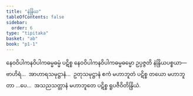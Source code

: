 ```yaml
---
title: "နဲန္ဒြိယ"
tableOfContents: false
sidebar:
  order: 6
type: "tipitaka"
basket: "ab"
book: "p1-1"
---
```



<DynamicBreadcrumb />

<Division number="43" book="p1-1" e="ch" v="36" p="404">

<Paragraph number="2129" book="p1-1">
နေဝဝိပါကနဝိပါကဓမ္မဓမ္မံ ပဋိစ္စ နေဝဝိပါကနဝိပါကဓမ္မဓမ္မော ဥပ္ပဇ္ဇတိ နဲန္ဒြိယပစ္စယာ—  ဗာဟိရံ…  အာဟာရသမုဋ္ဌာနံ…  ဥတုသမုဋ္ဌာနံ ဧကံ မဟာဘူတံ ပဋိစ္စ တယော မဟာဘူတာ …ပေ…  အသညသတ္တာနံ မဟာဘူတေ ပဋိစ္စ ရူပဇီဝိတိန္ဒြိယံ.
</Paragraph>
</Division>